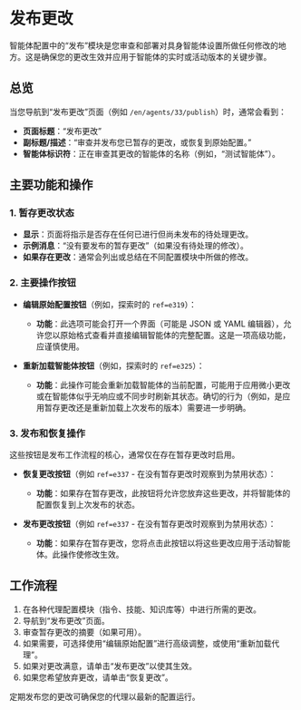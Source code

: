 # 发布更改

智能体配置中的“发布”模块是您审查和部署对具身智能体设置所做任何修改的地方。这是确保您的更改生效并应用于智能体的实时或活动版本的关键步骤。

## 总览

当您导航到“发布更改”页面（例如 `/en/agents/33/publish`）时，通常会看到：

- **页面标题**：“发布更改”
- **副标题/描述**：“审查并发布您已暂存的更改，或恢复到原始配置。”
- **智能体标识符**：正在审查其更改的智能体的名称（例如，“测试智能体”）。

## 主要功能和操作

### 1. 暂存更改状态

- **显示**：页面将指示是否存在任何已进行但尚未发布的待处理更改。
- **示例消息**：“没有要发布的暂存更改”（如果没有待处理的修改）。
- **如果存在更改**：通常会列出或总结在不同配置模块中所做的修改。

### 2. 主要操作按钮

- **编辑原始配置按钮**（例如，探索时的 `ref=e319`）：
    - **功能**：此选项可能会打开一个界面（可能是 JSON 或 YAML 编辑器），允许您以原始格式查看并直接编辑智能体的完整配置。这是一项高级功能，应谨慎使用。

- **重新加载智能体按钮**（例如，探索时的 `ref=e325`）：
    - **功能**：此操作可能会重新加载智能体的当前配置，可能用于应用微小更改或在智能体似乎无响应或不同步时刷新其状态。确切的行为（例如，是应用暂存更改还是重新加载上次发布的版本）需要进一步明确。

### 3. 发布和恢复操作

这些按钮是发布工作流程的核心，通常仅在存在暂存更改时启用。

- **恢复更改按钮**（例如 `ref=e337` - 在没有暂存更改时观察到为禁用状态）：
    - **功能**：如果存在暂存更改，此按钮将允许您放弃这些更改，并将智能体的配置恢复到上次发布的状态。

- **发布更改按钮**（例如 `ref=e337` - 在没有暂存更改时观察到为禁用状态）：
    - **功能**：如果存在暂存更改，您将点击此按钮以将这些更改应用于活动智能体。此操作使修改生效。

## 工作流程

1.  在各种代理配置模块（指令、技能、知识库等）中进行所需的更改。
2.  导航到“发布更改”页面。
3.  审查暂存更改的摘要（如果可用）。
4.  如果需要，可选择使用“编辑原始配置”进行高级调整，或使用“重新加载代理”。
5.  如果对更改满意，请单击“发布更改”以使其生效。
6.  如果您希望放弃更改，请单击“恢复更改”。

定期发布您的更改可确保您的代理以最新的配置运行。
